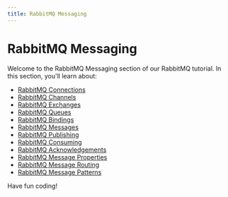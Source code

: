 ```yaml
---
title: RabbitMQ Messaging
---
```


# RabbitMQ Messaging

Welcome to the RabbitMQ Messaging section of our RabbitMQ tutorial. In this section, you'll learn about:

- [RabbitMQ Connections](./0-rabbitmq-connections.mdx)
- [RabbitMQ Channels](./1-rabbitmq-channels.mdx)
- [RabbitMQ Exchanges](./2-rabbitmq-exchanges.mdx)
- [RabbitMQ Queues](./3-rabbitmq-queues.mdx)
- [RabbitMQ Bindings](./4-rabbitmq-bindings.mdx)
- [RabbitMQ Messages](./5-rabbitmq-messages.mdx)
- [RabbitMQ Publishing](./6-rabbitmq-publishing.mdx)
- [RabbitMQ Consuming](./7-rabbitmq-consuming.mdx)
- [RabbitMQ Acknowledgements](./8-rabbitmq-acknowledgements.mdx)
- [RabbitMQ Message Properties](./9-rabbitmq-message-properties.mdx)
- [RabbitMQ Message Routing](./10-rabbitmq-message-routing.mdx)
- [RabbitMQ Message Patterns](./11-rabbitmq-message-patterns.mdx)

Have fun coding!